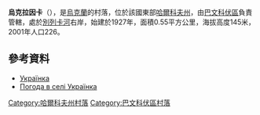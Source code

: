 {{coord|49|7|18|N|36|41|13|E|scale:100000_region:UA|display=title}}

'''烏克拉因卡'''（{{lang-uk|Українка}}），是[[烏克蘭|烏克蘭]]的村落，位於該國東部[[哈爾科夫州|哈爾科夫州]]，由[[巴文科伏區|巴文科伏區]]負責管轄，處於[[別列卡河|別列卡河]]右岸，始建於1927年，面積0.55平方公里，海拔高度145米，2001年人口226。

==參考資料==
* [http://gska2.rada.gov.ua/pls/z7502/A005?rdat1=09.01.2009&rf7571=32221 Українка]{{dead link|date=2018年3月 |bot=InternetArchiveBot |fix-attempted=yes }}
* [http://weather.in.ua/ua/har'kovskaja/26787 Погода в селі Українка] {{Wayback|url=http://weather.in.ua/ua/har%27kovskaja/26787 |date=20160323040231 }}

{{DEFAULTSORT:Українка}}
[[Category:哈爾科夫州村落|Category:哈爾科夫州村落]]
[[Category:巴文科伏區村落|Category:巴文科伏區村落]]


{{Kharkiv-geo-stub}}